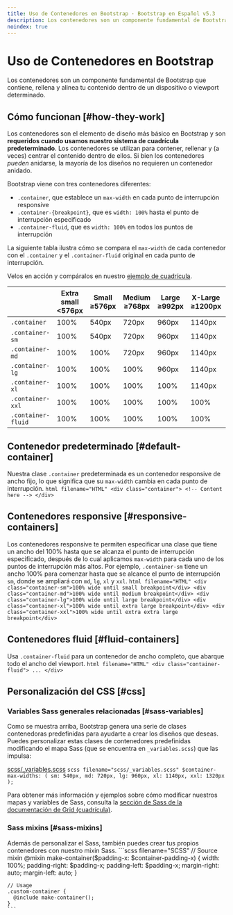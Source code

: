 ```yaml
---
title: Uso de Contenedores en Bootstrap · Bootstrap en Español v5.3
description: Los contenedores son un componente fundamental de Bootstrap que contiene, rellena y alinea tu contenido dentro de un dispositivo o viewport determinado.
noindex: true
---
```


# Uso de Contenedores en Bootstrap

Los contenedores son un componente fundamental de Bootstrap que contiene, rellena y alinea tu contenido dentro de un dispositivo o viewport determinado.

<MainBanner />

Cómo funcionan [#how-they-work]
--------------------------------

Los contenedores son el elemento de diseño más básico en Bootstrap y son **requeridos cuando usamos nuestro sistema de cuadrícula predeterminado**. Los contenedores se utilizan para contener, rellenar y (a veces) centrar el contenido dentro de ellos. Si bien los contenedores _pueden_ anidarse, la mayoría de los diseños no requieren un contenedor anidado.

Bootstrap viene con tres contenedores diferentes:

* `.container`, que establece un `max-width` en cada punto de interrupción responsive
* `.container-{breakpoint}`, que es `width: 100%` hasta el punto de interrupción especificado
* `.container-fluid`, que es `width: 100%` en todos los puntos de interrupción

La siguiente tabla ilustra cómo se compara el `max-width` de cada contenedor con el `.container` y el `.container-fluid` original en cada punto de interrupción.

Velos en acción y compáralos en nuestro [ejemplo de cuadrícula](https://getbootstrap.com/docs/5.3/examples/grid/#containers).

|     | Extra small<br />\<576px | Small<br />≥576px | Medium<br />≥768px | Large<br />≥992px | X-Large<br />≥1200px | XX-Large<br />≥1400px |
| --- | --- | --- | --- | --- | --- | --- |
| `.container` | 100% | 540px | 720px | 960px | 1140px | 1320px |
| `.container-sm` | 100% | 540px | 720px | 960px | 1140px | 1320px |
| `.container-md` | 100% | 100% | 720px | 960px | 1140px | 1320px |
| `.container-lg` | 100% | 100% | 100% | 960px | 1140px | 1320px |
| `.container-xl` | 100% | 100% | 100% | 100% | 1140px | 1320px |
| `.container-xxl` | 100% | 100% | 100% | 100% | 100% | 1320px |
| `.container-fluid` | 100% | 100% | 100% | 100% | 100% | 100% |

Contenedor predeterminado [#default-container]
-----------------------------------------------

Nuestra clase `.container` predeterminada es un contenedor responsive de ancho fijo, lo que significa que su `max-width` cambia en cada punto de interrupción.
    ```html filename="HTML"
    <div class="container">
      <!-- Content here -->
    </div>
    ```

Contenedores responsive [#responsive-containers]
-------------------------------------------------

Los contenedores responsive te permiten especificar una clase que tiene un ancho del 100% hasta que se alcanza el punto de interrupción especificado, después de lo cual aplicamos `max-width` para cada uno de los puntos de interrupción más altos. Por ejemplo, `.container-sm` tiene un ancho 100% para comenzar hasta que se alcance el punto de interrupción `sm`, donde se ampliará con `md`, `lg`, `xl` y `xxl`.
    ```html filename="HTML"
    <div class="container-sm">100% wide until small breakpoint</div>
    <div class="container-md">100% wide until medium breakpoint</div>
    <div class="container-lg">100% wide until large breakpoint</div>
    <div class="container-xl">100% wide until extra large breakpoint</div>
    <div class="container-xxl">100% wide until extra extra large breakpoint</div>
    ```

Contenedores fluid [#fluid-containers]
---------------------------------------

Usa `.container-fluid` para un contenedor de ancho completo, que abarque todo el ancho del viewport.
    ```html filename="HTML"
    <div class="container-fluid">
      ...
    </div>
    ```

Personalización del CSS [#css]
-----------

### Variables Sass generales relacionadas [#sass-variables]

Como se muestra arriba, Bootstrap genera una serie de clases contenedoras predefinidas para ayudarte a crear los diseños que deseas. Puedes personalizar estas clases de contenedores predefinidas modificando el mapa Sass (que se encuentra en `_variables.scss`) que las impulsa:

[scss/_variables.scss](https://github.com/twbs/bootstrap/blob/v5.3.2/scss/_variables.scss)
    ```scss filename="scss/_variables.scss"
    $container-max-widths: (
      sm: 540px,
      md: 720px,
      lg: 960px,
      xl: 1140px,
      xxl: 1320px
    );
    ```

Para obtener más información y ejemplos sobre cómo modificar nuestros mapas y variables de Sass, consulta la [sección de Sass de la documentación de Grid (cuadrícula)](/bootstrap/5.3/layout/grid/#css).

### Sass mixins [#sass-mixins]

Además de personalizar el Sass, también puedes crear tus propios contenedores con nuestro mixin Sass.
    ```scss filename="SCSS"
    // Source mixin
    @mixin make-container($padding-x: $container-padding-x) {
      width: 100%;
      padding-right: $padding-x;
      padding-left: $padding-x;
      margin-right: auto;
      margin-left: auto;
    }
    
    // Usage
    .custom-container {
      @include make-container();
    }
    ```

<ContentSuggestion />
